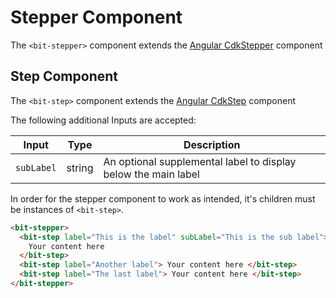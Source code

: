 

<Meta of={stories} />

# Stepper Component

The `<bit-stepper>` component extends the
[Angular CdkStepper](https://material.angular.io/cdk/stepper/api#CdkStepper) component

<Primary />

<Controls />

## Step Component

The `<bit-step>` component extends the
[Angular CdkStep](https://material.angular.io/cdk/stepper/api#CdkStep) component

The following additional Inputs are accepted:

| Input      | Type   | Description                                                    |
| ---------- | ------ | -------------------------------------------------------------- |
| `subLabel` | string | An optional supplemental label to display below the main label |

In order for the stepper component to work as intended, it's children must be instances of
`<bit-step>`.

```html
<bit-stepper>
  <bit-step label="This is the label" subLabel="This is the sub label">
    Your content here
  </bit-step>
  <bit-step label="Another label"> Your content here </bit-step>
  <bit-step label="The last label"> Your content here </bit-step>
</bit-stepper>
```
